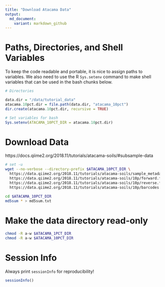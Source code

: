 ```yaml
---
title: "Download Atacama Data"
output:
  md_document:
    variant: markdown_github
---
```


# Paths, Directories, and Shell Variables
To keep the code readable and portable, it is nice to assign paths to variables.  We also need to use the R `Sys.setenv` command to make shell variables that can be used in the bash chunks below.

```r
# Directories

data.dir = "/data/tutorial_data"
atacama.10pct.dir = file.path(data.dir, "atacama_10pct")
dir.create(atacama.10pct.dir, recursive = TRUE)

# Set variables for bash
Sys.setenv(ATACAMA_10PCT_DIR = atacama.10pct.dir)
```

# Download Data
https://docs.qiime2.org/2018.11/tutorials/atacama-soils/#subsample-data




```bash
# set -u
wget --no-verbose --directory-prefix $ATACAMA_10PCT_DIR \
  https://data.qiime2.org/2018.11/tutorials/atacama-soils/sample_metadata.tsv \
  https://data.qiime2.org/2018.11/tutorials/atacama-soils/10p/forward.fastq.gz \
  https://data.qiime2.org/2018.11/tutorials/atacama-soils/10p/reverse.fastq.gz \
  https://data.qiime2.org/2018.11/tutorials/atacama-soils/10p/barcodes.fastq.gz
```
```bash
cd $ATACAMA_10PCT_DIR
md5sum * > md5sum.txt
```

# Make the data directory read-only
```bash
chmod -R a-w $ATACAMA_1PCT_DIR
chmod -R a-w $ATACAMA_10PCT_DIR
```

# Session Info
Always print `sessionInfo` for reproducibility!
```r
sessionInfo()
```


